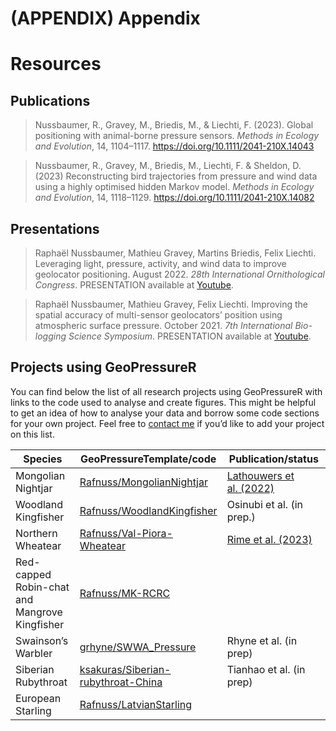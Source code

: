 # (APPENDIX) Appendix {-} 

# Resources

## Publications

> Nussbaumer, R., Gravey, M., Briedis, M., & Liechti, F. (2023). Global positioning with animal-borne pressure sensors. *Methods in Ecology and Evolution*, 14, 1104–1117. <https://doi.org/10.1111/2041-210X.14043>

> Nussbaumer, R., Gravey, M., Briedis, M., Liechti, F. & Sheldon, D. (2023) Reconstructing bird trajectories from pressure and wind data using a highly optimised hidden Markov model. *Methods in Ecology and Evolution*, 14, 1118–1129. <https://doi.org/10.1111/2041-210X.14082>

## Presentations

> Raphaël Nussbaumer, Mathieu Gravey, Martins Briedis, Felix Liechti. Leveraging light, pressure, activity, and wind data to improve geolocator positioning. August 2022. *28th International Ornithological Congress*. PRESENTATION available at [Youtube](https://youtu.be/U7jAK9nZNQU).

> Raphaël Nussbaumer, Mathieu Gravey, Felix Liechti. Improving the spatial accuracy of multi-sensor geolocators' position using atmospheric surface pressure. October 2021. *7th International Bio-logging Science Symposium*. PRESENTATION available at [Youtube](https://www.youtube.com/watch?v=0JsYU_xfKN8).

## Projects using GeoPressureR

You can find below the list of all research projects using GeoPressureR with links to the code used to analyse and create figures. This might be helpful to get an idea of how to analyse your data and borrow some code sections for your own project. Feel free to [contact me](mailto:rafnuss@gmail.com) if you'd like to add your project on this list.

| Species             | GeoPressureTemplate/code                                                    | Publication/status                                                     |
|----------------|-----------------------------|---------------------------|
| Mongolian Nightjar  | [Rafnuss/MongolianNightjar](https://github.com/Rafnuss/MongolianNightjar)   | [Lathouwers et al. (2022)](https://doi.org/10.1007/s10336-022-02000-4) |
| Woodland Kingfisher | [Rafnuss/WoodlandKingfisher](https://github.com/Rafnuss/WoodlandKingfisher) | Osinubi et al. (in prep.)                                              |
| Northern Wheatear   | [Rafnuss/Val-Piora-Wheatear](https://github.com/Rafnuss/Val-Piora-Wheatear) | [Rime et al. (2023)](https://doi.org/10.1186/s40462-023-00381-6)       |
| Red-capped Robin-chat and Mangrove Kingfisher   | [Rafnuss/MK-RCRC](https://github.com/Rafnuss/MK-RCRC/) |                                                  |
| Swainson's Warbler   | [grhyne/SWWA_Pressure](https://github.com/grhyne/SWWA_Pressure) | Rhyne et al. (in prep) | 
| Siberian Rubythroat   | [ksakuras/Siberian-rubythroat-China](https://github.com/ksakuras/Siberian-rubythroat-China) | Tianhao et al. (in prep) | 
| European Starling   | [Rafnuss/LatvianStarling](https://github.com/Rafnuss/LatvianStarling) | | 
